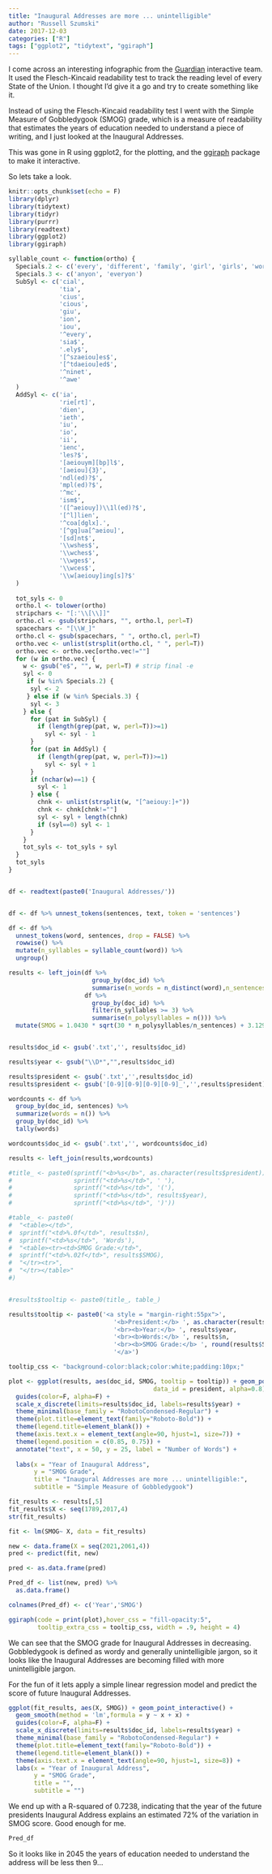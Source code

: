 ```yaml
---
title: "Inaugural Addresses are more ... unintelligible"
author: "Russell Szumski"
date: 2017-12-03
categories: ["R"]
tags: ["ggplot2", "tidytext", "ggiraph"]
---
```


I come across an interesting infographic from the [Guardian](https://www.theguardian.com/world/interactive/2013/feb/12/state-of-the-union-reading-level) interactive team. It used the Flesch-Kincaid readability test to track the reading level of every State of the Union. I thought I'd give it a go and try to create something like it.

Instead of using the Flesch-Kincaid readability test I went with the Simple Measure of Gobbledygook (SMOG) grade, which is a measure of readability that estimates the years of education needed to understand a piece of writing, and I just looked at the Inaugural Addresses. 

This was gone in R using ggplot2, for the plotting, and the [ggiraph](https://github.com/davidgohel/ggiraph) package to make it interactive. 


So lets take a look.  

```r
knitr::opts_chunk$set(echo = F)
library(dplyr)
library(tidytext)
library(tidyr)
library(purrr)
library(readtext)
library(ggplot2)
library(ggiraph)

syllable_count <- function(ortho) {
  Specials.2 <- c('every', 'different', 'family', 'girl', 'girls', 'world', 'worlds', 'bein', 'being', 'something', 'mkay', 'mayb')
  Specials.3 <- c('anyon', 'everyon')
  SubSyl <- c('cial',
              'tia',
              'cius',
              'cious',
              'giu',              
              'ion',
              'iou',
              '^every',           
              'sia$',
              '.ely$',            
              '[^szaeiou]es$',    
              '[^tdaeiou]ed$',    
              '^ninet',           
              '^awe'				
  )
  AddSyl <- c('ia',
              'rie[rt]',
              'dien',
              'ieth',
              'iu',
              'io',
              'ii',
              'ienc',	      
              'les?$',
              '[aeiouym][bp]l$',  
              '[aeiou]{3}',       
              'ndl(ed)?$',        
              'mpl(ed)?$',	    
              '^mc',				
              'ism$',             
              '([^aeiouy])\\1l(ed)?$',  
              '[^l]lien',         
              '^coa[dglx].',      
              '[^gq]ua[^aeiou]',  
              '[sd]nt$',          
              '\\wshes$',          
              '\\wches$',          
              '\\wges$',          
              '\\wces$',	      
              '\\w[aeiouy]ing[s]?$' 
  )
  
  tot_syls <- 0
  ortho.l <- tolower(ortho)
  stripchars <- "[:'\\[\\]]"
  ortho.cl <- gsub(stripchars, "", ortho.l, perl=T)
  spacechars <- "[\\W_]" 
  ortho.cl <- gsub(spacechars, " ", ortho.cl, perl=T)
  ortho.vec <- unlist(strsplit(ortho.cl, " ", perl=T))
  ortho.vec <- ortho.vec[ortho.vec!=""]
  for (w in ortho.vec) {
    w <- gsub("e$", "", w, perl=T) # strip final -e
    syl <- 0
     if (w %in% Specials.2) {
      syl <- 2
     } else if (w %in% Specials.3) {
      syl <- 3
    } else {
      for (pat in SubSyl) {
        if (length(grep(pat, w, perl=T))>=1) 
          syl <- syl - 1
      }
      for (pat in AddSyl) {
        if (length(grep(pat, w, perl=T))>=1) 
          syl <- syl + 1
      }
      if (nchar(w)==1) {
        syl <- 1
      } else {
        chnk <- unlist(strsplit(w, "[^aeiouy:]+"))
        chnk <- chnk[chnk!=""]
        syl <- syl + length(chnk)
        if (syl==0) syl <- 1
      }
    }
    tot_syls <- tot_syls + syl
  }
  tot_syls
}


df <- readtext(paste0('Inaugural Addresses/'))


df <- df %>% unnest_tokens(sentences, text, token = 'sentences')

df <- df %>%
  unnest_tokens(word, sentences, drop = FALSE) %>%
  rowwise() %>%
  mutate(n_syllables = syllable_count(word)) %>%
  ungroup()

results <- left_join(df %>%
                       group_by(doc_id) %>%
                       summarise(n_words = n_distinct(word),n_sentences = n_distinct(sentences)),
                     df %>% 
                       group_by(doc_id) %>% 
                       filter(n_syllables >= 3) %>% 
                       summarise(n_polysyllables = n())) %>%
  mutate(SMOG = 1.0430 * sqrt(30 * n_polysyllables/n_sentences) + 3.1291)


results$doc_id <- gsub('.txt','', results$doc_id)

results$year <- gsub("\\D*","",results$doc_id)

results$president <- gsub('.txt','',results$doc_id) 
results$president <- gsub('[0-9][0-9][0-9][0-9]_','',results$president)

wordcounts <- df %>%
  group_by(doc_id, sentences) %>%
  summarize(words = n()) %>%
  group_by(doc_id) %>%
  tally(words)

wordcounts$doc_id <- gsub('.txt','', wordcounts$doc_id)

results <- left_join(results,wordcounts)

#title_ <- paste0(sprintf("<b>%s</b>", as.character(results$president)),
#                 sprintf("<td>%s</td>", ' '),
#                 sprintf("<td>%s</td>", '('),
#                 sprintf("<td>%s</td>", results$year),
#                 sprintf("<td>%s</td>", ')'))

#table_ <- paste0(
#  "<table></td>",
#  sprintf("<td>%.0f</td>", results$n),
#  sprintf("<td>%s</td>", 'Words'),
#  "<table><tr><td>SMOG Grade:</td>",
#  sprintf("<td>%.02f</td>", results$SMOG),
#  "</tr><tr>",
#  "</tr></table>"
#)


#results$tooltip <- paste0(title_, table_)

results$tooltip <- paste0('<a style = "margin-right:55px">',
                             '<b>President:</b> ', as.character(results$president),
                             '<br><b>Year:</b> ', results$year,
                             '<br><b>Words:</b> ', results$n,
                             '<br><b>SMOG Grade:</b> ', round(results$SMOG, 2),
                             '</a>')

tooltip_css <- "background-color:black;color:white;padding:10px;"

plot <- ggplot(results, aes(doc_id, SMOG, tooltip = tooltip)) + geom_point_interactive(aes(size = n, color=president,
                                        data_id = president, alpha=0.8)) + 
  guides(color=F, alpha=F) +
  scale_x_discrete(limits=results$doc_id, labels=results$year) +
  theme_minimal(base_family = "RobotoCondensed-Regular") +
  theme(plot.title=element_text(family="Roboto-Bold")) +
  theme(legend.title=element_blank()) +
  theme(axis.text.x = element_text(angle=90, hjust=1, size=7)) +
  theme(legend.position = c(0.85, 0.75)) +
  annotate("text", x = 50, y = 25, label = "Number of Words") +
  
  labs(x = "Year of Inaugural Address",
       y = "SMOG Grade",
       title = "Inaugural Addresses are more ... unintelligible:",
       subtitle = "Simple Measure of Gobbledygook")

fit_results <- results[,5]
fit_results$X <- seq(1789,2017,4)
str(fit_results)

fit <- lm(SMOG~ X, data = fit_results)

new <- data.frame(X = seq(2021,2061,4))
pred <- predict(fit, new)

pred <- as.data.frame(pred)

Pred_df <- list(new, pred) %>%
  as.data.frame()

colnames(Pred_df) <- c('Year','SMOG')
```


```r
ggiraph(code = print(plot),hover_css = "fill-opacity:5",
        tooltip_extra_css = tooltip_css, width = .9, height = 4)
```

We can see that the SMOG grade for Inaugural Addresses in decreasing. Gobbledygook is defined as wordy and generally unintelligible jargon, so it looks like the Inaugural Addresses are becoming filled with more unintelligible jargon.

For the fun of it lets apply a simple linear regression model and predict the score of future Inaugural Addresses.

```r

ggplot(fit_results, aes(X, SMOG)) + geom_point_interactive() +
  geom_smooth(method = 'lm',formula = y ~ x + x) +
  guides(color=F, alpha=F) +
  scale_x_discrete(limits=results$doc_id, labels=results$year) +
  theme_minimal(base_family = "RobotoCondensed-Regular") +
  theme(plot.title=element_text(family="Roboto-Bold")) +
  theme(legend.title=element_blank()) +
  theme(axis.text.x = element_text(angle=90, hjust=1, size=8)) +
  labs(x = "Year of Inaugural Address",
       y = "SMOG Grade",
       title = "",
       subtitle = "")
```

We end up with a R-squared of 0.7238, indicating that the year of the future presidents Inaugural Address explains an estimated 72% of the variation in SMOG score. Good enough for me. 

```r
Pred_df
```

So it looks like in 2045 the years of education needed to understand the address will be less then 9...